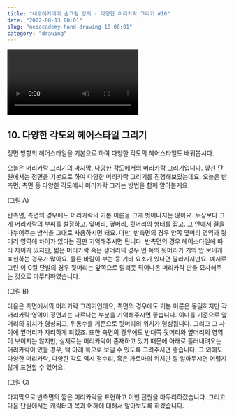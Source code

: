 ```yaml
---
title: "네오아카데미 손그림 강의 - 다양한 머리카락 그리기 #10"
date: "2022-08-13 00:01"
slug: "neoacademy-hand-drawing-10 00:01"
category: "drawing"
---
```


<Video 
    videoSrcURL="https://www.youtube.com/embed/p96yfSnE9Cc"
    videoTitle="네오아카데미 손그림 강의 - 다양한 머리카락 그리기 #10"
/>

## 10. 다양한 각도의 헤어스타일 그리기
정면 방향의 헤어스타일을 기본으로 하여 다양한 각도의 헤어스타일도 배워봅시다.

오늘은 머리카락 그리기의 마지막, 다양한 각도에서의 머리카락 그리기입니다.
앞선 단원에서는 정면을 기본으로 하여 다양한 머리카락 그리기를 진행해보았는데요. 오늘은 반측면, 측면 등 다양한 각도에서 머리카락 그리는 방법을 함께 알아볼게요.

(그림 A)

반측면, 측면의 경우에도 머리카락의 기본 이론을 크게 벗어나지는 않아요. 두상보다 크게 머리카락의 부피를 설정하고. 앞머리, 옆머리, 뒷머리의 형태를 잡고. 그 안에서 결을 나누어주는 방식을 그대로 사용하시면 돼요. 
다만, 반측면의 경우 양쪽 옆머리 영역과 뒷머리 영역에 차이가 있다는 점만 기억해주시면 됩니다. 반측면의 경우 헤어스타일에 따라 차이가 있지만, 짧은 머리카락 혹은 생머리의 경우 먼 쪽의 뒷머리가 거의 안 보이게 표현하는 경우가 많아요. 물론 바람이 부는 등 기타 요소가 있다면 달라지지만요. 예시로 그린 이 C컬 단발의 경우 뒷머리는 앞쪽으로 말리듯 튀어나온 머리카락 만을 묘사해주는 것으로 마무리하였습니다.

(그림 B)

다음은 측면에서의 머리카락 그리기인데요, 측면의 경우에도 기본 이론은 동일하지만 각 머리카락 영역이 정면과는 다르다는 부분을 기억해주시면 좋습니다. 이마를 기준으로 앞머리의 위치가 형성되고, 뒤통수를 기준으로 뒷머리의 위치가 형성됩니다. 그리고 그 사이에 옆머리가 자리하게 되겠죠.
또한 측면의 경우에도 반대쪽 뒷머리와 옆머리의 영역이 보이지는 않지만, 실제로는 머리카락이 존재하고 있기 때문에 아래로 흘러내려오는 머리카락이 있을 경우, 턱 아래 쪽으로 보일 수 있도록 그려주시면 좋습니다. 그 외에도 다양한 머리카락, 다양한 각도 역시 정수리, 혹은 가르마의 위치만 잘 알아두시면 어렵지 않게 표현할 수 있어요.

(그림 C)

마지막으로 반측면의 짧은 머리카락을 표현하고 이번 단원을 마무리하겠습니다.
그리고 다음 단원에서는 캐릭터의 목과 어깨에 대해서 알아보도록 하겠습니다.